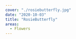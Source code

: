 ---
cover: "./rosiebutterfly.jpg"
date: "2020-10-03"
title: "RosieButterfly"
areas:
  - Flowers
---
